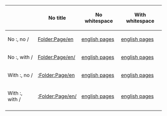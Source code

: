 {|
|-
! !! No title !! No whitespace !! With whitespace
|-
| No :, no / || [[Folder:Page/en]] || [[Folder:Page/en|english pages]] || [[Folder:Page/en | english pages]]
|-
| No :, with / || [[Folder:Page/en/]] || [[Folder:Page/en/|english pages]] || [[Folder:Page/en/ | english pages]]
|-
| With :, no / || [[:Folder:Page/en]] || [[:Folder:Page/en|english pages]] || [[:Folder:Page/en | english pages]]
|-
| With :, with / || [[:Folder:Page/en/]] || [[:Folder:Page/en/|english pages]] || [[:Folder:Page/en/ | english pages]]
|-
|}
